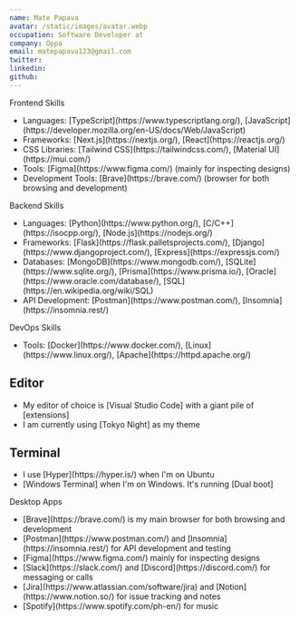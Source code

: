 ```yaml
---
name: Mate Papava
avatar: /static/images/avatar.webp
occupation: Software Developer at
company: Oppa
email: matepapava123@gmail.com
twitter:
linkedin:
github:
---
```


Frontend Skills

<ul>
  <li>
    Languages: [TypeScript](https://www.typescriptlang.org/),
    [JavaScript](https://developer.mozilla.org/en-US/docs/Web/JavaScript)
  </li>
  <li>
    Frameworks: [Next.js](https://nextjs.org/), [React](https://reactjs.org/)
  </li>
  <li>
    CSS Libraries: [Tailwind CSS](https://tailwindcss.com/), [Material
    UI](https://mui.com/)
  </li>
  <li>
    Tools: [Figma](https://www.figma.com/) (mainly for inspecting designs)
  </li>
  <li>
    Development Tools: [Brave](https://brave.com/) (browser for both browsing
    and development)
  </li>
</ul>
Backend Skills
<ul>
  <li>
    Languages: [Python](https://www.python.org/), [C/C++](https://isocpp.org/),
    [Node.js](https://nodejs.org/)
  </li>
  <li>
    Frameworks: [Flask](https://flask.palletsprojects.com/),
    [Django](https://www.djangoproject.com/), [Express](https://expressjs.com/)
  </li>
  <li>
    Databases: [MongoDB](https://www.mongodb.com/),
    [SQLite](https://www.sqlite.org/), [Prisma](https://www.prisma.io/),
    [Oracle](https://www.oracle.com/database/),
    [SQL](https://en.wikipedia.org/wiki/SQL)
  </li>
  <li>
    API Development: [Postman](https://www.postman.com/),
    [Insomnia](https://insomnia.rest/)
  </li>
</ul>
DevOps Skills
<ul>
  <li>
    Tools: [Docker](https://www.docker.com/), [Linux](https://www.linux.org/),
    [Apache](https://httpd.apache.org/)
  </li>
</ul>

## Editor

<ul>
  <li>
    My editor of choice is [Visual Studio Code] with a giant pile of
    [extensions]
  </li>
  <li>I am currently using [Tokyo Night] as my theme</li>
</ul>

## Terminal

<ul>
  <li>I use [Hyper](https://hyper.is/) when I'm on Ubuntu</li>
  <li>[Windows Terminal] when I'm on Windows. It's running [Dual boot]</li>
</ul>

Desktop Apps

<ul>
  <li>
    [Brave](https://brave.com/) is my main browser for both browsing and
    development
  </li>
  <li>
    [Postman](https://www.postman.com/) and [Insomnia](https://insomnia.rest/)
    for API development and testing
  </li>
  <li>[Figma](https://www.figma.com/) mainly for inspecting designs</li>
  <li>
    [Slack](https://slack.com/) and [Discord](https://discord.com/) for
    messaging or calls
  </li>
  <li>
    [Jira](https://www.atlassian.com/software/jira) and
    [Notion](https://www.notion.so/) for issue tracking and notes
  </li>
  <li>[Spotify](https://www.spotify.com/ph-en/) for music</li>
</ul>
